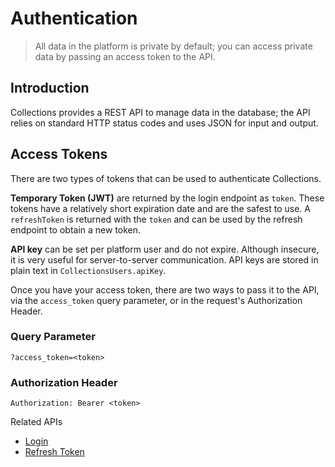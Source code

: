 
# Authentication

> All data in the platform is private by default; you can access private data by passing an access token to the API.

## Introduction

Collections provides a REST API to manage data in the database; the API relies on standard HTTP status codes and uses JSON for input and output.

## Access Tokens

There are two types of tokens that can be used to authenticate Collections.

**Temporary Token (JWT)** are returned by the login endpoint as `token`. These tokens have a relatively short expiration date and are the safest to use.
A `refreshToken` is returned with the `token` and can be used by the refresh endpoint to obtain a new token.

**API key** can be set per platform user and do not expire. Although insecure, it is very useful for server-to-server communication.
API keys are stored in plain text in `CollectionsUsers.apiKey`.

Once you have your access token, there are two ways to pass it to the API, via the `access_token` query parameter, or in the request's Authorization Header.

### Query Parameter

```
?access_token=<token>
```

### Authorization Header

```
Authorization: Bearer <token>
```

<Callout type="info">
  <p>Related APIs</p>
  <ul>
    <li>
      <a href="/reference/api#operation/login" style={{ textDecoration: 'underline' }}>
        Login
      </a>
    </li>
    <li>
      <a href="/reference/api#operation/refresh" style={{ textDecoration: 'underline' }}>
        Refresh Token
      </a>
    </li>
  </ul>
</Callout>
